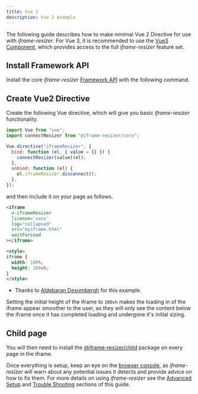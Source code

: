 ```yaml
---
title: Vue 2
description: Vue 2 example
---
```




The following guide describes how to make minimal Vue 2 Directive for use with _iframe-resizer_. 
For Vue 3, it is recommended to use the [Vue3 Component](/frameworks/vue3), 
which provides access to the full _iframe-resizer_ feature set.

## Install Framework API

Install the core _iframe-resizer_ [Framework API](/api/framework) with the following command.

<Install package="@iframe-resizer/core" />



## Create Vue2 Directive

Create the following Vue directive, which will give you basic _iframe-resizer_ functionality.

```js
import Vue from "vue";
import connectResizer from "@iframe-resizer/core";

Vue.directive("iframeResizer", {
  bind: function (el, { value = {} }) {
    connectResizer(value)(el);
  },
  unbind: function (el) {
    el.iframeResizer.disconnect();
  },
});
```

and then include it on your page as follows.

```html
<iframe
  v-iframeResizer
  license='xxxx'
  log="collapsed"
  src="myiframe.html"
  waitForLoad
></iframe>

<style>
iframe {
  width: 100%;
  height: 100vh;
}
</style>
 ```

 - Thanks to [Aldebaran Desombergh](https://github.com/davidjbradshaw/iframe-resizer/issues/513#issuecomment-538333854) for this example.
   
Setting the initial height of the iframe to `100vh` makes the loading in of
the iframe appear smoother to the user, as they will only see the content
below the iframe once it has completed loading and undergone it's initial
sizing.

<License />

## Child page

You will then need to install the [@iframe-resizer/child](/setup/child)
package on every page in the iframe.

Once everything is setup, keep an eye on the [browser console](https://developer.mozilla.org/en-US/docs/Learn/Common_questions/Tools_and_setup/What_are_browser_developer_tools),
as _iframe-resizer_ will warn about any potential issues it detects and provide advice 
on how to fix them. For more details on using _iframe-resizer_ see the 
[Advanced Setup](/setup/advanced/) and [Trouble Shooting](/troubleshooting) sections 
of this guide.

<FeedbackComponent />
